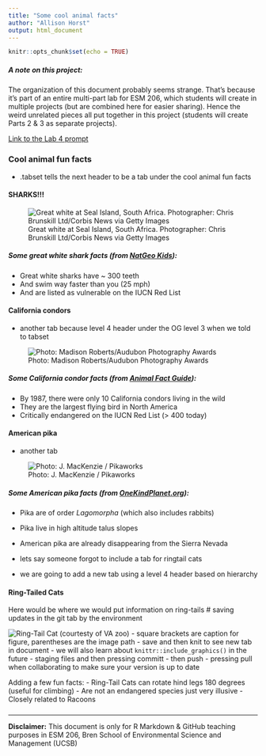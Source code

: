 ```yaml
---
title: "Some cool animal facts"
author: "Allison Horst"
output: html_document
---
```


```r
knitr::opts_chunk$set(echo = TRUE)
```

##### A note on this project:

The organization of this document probably seems strange. That's because it's part of an entire multi-part lab for ESM 206, which students will create in multiple projects (but are combined here for easier sharing). Hence the weird unrelated pieces all put together in this project (students will create Parts 2 & 3 as separate projects).

[Link to the Lab 4 prompt](https://docs.google.com/document/d/1KX6_bKA8BOO0NdsUviVi0HCT-q9iTCtTYsS1dGNQJfU/edit?usp=sharing)

### Cool animal fun facts {.tabset .tabset-fade} 
- .tabset tells the next header to be a tab under the cool animal fun facts

#### SHARKS!!!

![Great white at Seal Island, South Africa. Photographer: Chris Brunskill Ltd/Corbis News via Getty Images](img/great_white.jpg)

##### Some great white shark facts (from [NatGeo Kids](https://www.natgeokids.com/uk/discover/animals/sea-life/great-white-sharks/)):

- Great white sharks have ~ 300 teeth
- And swim way faster than you (25 mph)
- And are listed as vulnerable on the IUCN Red List

#### California condors 
- another tab because level 4 header under the OG level 3 when we told to tabset

![Photo: Madison Roberts/Audubon Photography Awards](img/condor.jpg)

##### Some California condor facts (from [Animal Fact Guide](https://animalfactguide.com/animal-facts/california-condor/)):

- By 1987, there were only 10 California condors living in the wild
- They are the largest flying bird in North America
- Critically endangered on the IUCN Red List (> 400 today)

#### American pika 
- another tab

![Photo: J. MacKenzie / Pikaworks](img/pika.jpg)

##### Some American pika facts (from [OneKindPlanet.org](https://onekindplanet.org/animal/pika-american/)):

- Pika are of order *Lagomorpha* (which also includes rabbits)
- Pika live in high altitude talus slopes
- American pika are already disappearing from the Sierra Nevada

- lets say someone forgot to include a tab for ringtail cats
- we are going to add a new tab using a level 4 header based on hierarchy

#### Ring-Tailed Cats

Here would be where we would put information on ring-tails # saving updates in the git tab by the environment

![Ring-Tail Cat (courtesty of VA zoo)](img/ringtail_cat.jpg) - square brackets are caption for figure, parentheses are the image path - save and then knit to see new tab in document
- we will also learn about `knittr::include_graphics()` in the future
- staging files and then pressing committ - then push
- pressing pull when collaborating to make sure your version is up to date

Adding a few fun facts:
- Ring-Tail Cats can rotate hind legs 180 degrees (useful for climbing)
- Are not an endangered species just very illusive
- Closely related to Racoons

###

----------
**Disclaimer:** This document is only for R Markdown & GitHub teaching purposes in ESM 206, Bren School of Environmental Science and Management (UCSB) 
